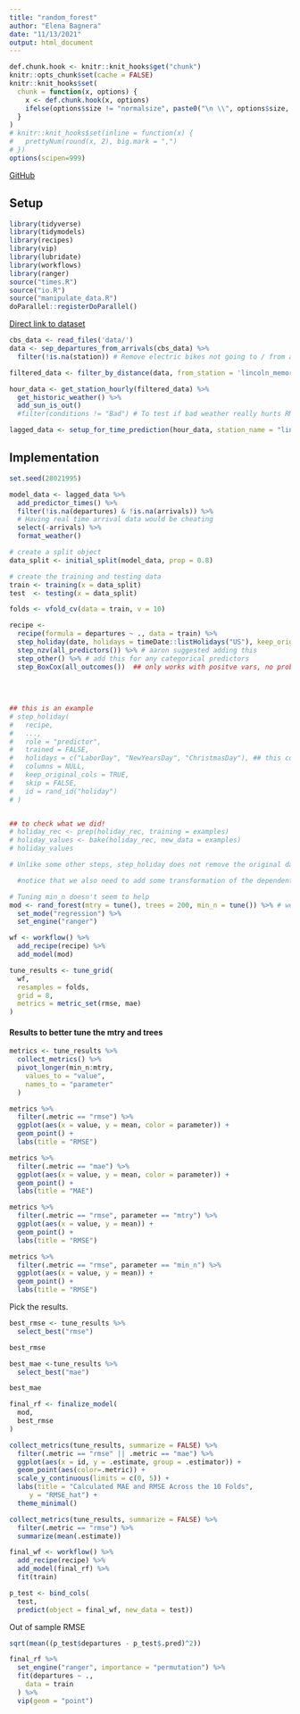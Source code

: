 ```yaml
---
title: "random_forest"
author: "Elena Bagnera"
date: "11/13/2021"
output: html_document
---
```


```r
def.chunk.hook <- knitr::knit_hooks$get("chunk")
knitr::opts_chunk$set(cache = FALSE)
knitr::knit_hooks$set(
  chunk = function(x, options) {
    x <- def.chunk.hook(x, options)
    ifelse(options$size != "normalsize", paste0("\n \\", options$size, "\n\n", x, "\n\n \\normalsize"), x)
  }
)
# knitr::knit_hooks$set(inline = function(x) {
#   prettyNum(round(x, 2), big.mark = ",")
# })
options(scipen=999)
```

\begin{center}
\Huge{PPOL 670 | Final Project}

\Huge{Random Forest}
\end{center}

\vspace{0.1in}

[GitHub](https://github.com/elenabagnera/CapitalBikesProject)

## Setup

```r
library(tidyverse)
library(tidymodels)
library(recipes)
library(vip)
library(lubridate)
library(workflows)
library(ranger)
source("times.R")
source("io.R")
source("manipulate_data.R")
doParallel::registerDoParallel()
```

[Direct link to dataset](https://s3.amazonaws.com/capitalbikeshare-data/202108-capitalbikeshare-tripdata.zip)

```r
  
cbs_data <- read_files('data/')
data <- sep_departures_from_arrivals(cbs_data) %>%
  filter(!is.na(station)) # Remove electric bikes not going to / from a station

filtered_data <- filter_by_distance(data, from_station = 'lincoln_memorial', distance_m = 1600)

hour_data <- get_station_hourly(filtered_data) %>%
  get_historic_weather() %>% 
  add_sun_is_out()
  #filter(conditions != "Bad") # To test if bad weather really hurts RMSE that much

lagged_data <- setup_for_time_prediction(hour_data, station_name = "lincoln_memorial")
```

## Implementation

```r

set.seed(28021995)

model_data <- lagged_data %>%
  add_predictor_times() %>%
  filter(!is.na(departures) & !is.na(arrivals)) %>%
  # Having real time arrival data would be cheating
  select(-arrivals) %>%
  format_weather()

# create a split object
data_split <- initial_split(model_data, prop = 0.8)

# create the training and testing data
train <- training(x = data_split)
test  <- testing(x = data_split)

folds <- vfold_cv(data = train, v = 10)

recipe <-
  recipe(formula = departures ~ ., data = train) %>%
  step_holiday(date, holidays = timeDate::listHolidays("US"), keep_original_cols = FALSE) %>% # aaron said we should put more weight on some holidays rather than other, for example 4th of july and inauguration day especially since we are looking at lincoln memorial
  step_nzv(all_predictors()) %>% # aaron suggested adding this
  step_other() %>% # add this for any categorical predictors
  step_BoxCox(all_outcomes())  ## only works with positve vars, no problem in our case
  
  
  
  
## this is an example
# step_holiday(
#   recipe,
#   ...,
#   role = "predictor",
#   trained = FALSE,
#   holidays = c("LaborDay", "NewYearsDay", "ChristmasDay"), ## this could be inserted instead of timeDate::listHolidays("US")
#   columns = NULL,
#   keep_original_cols = TRUE,
#   skip = FALSE,
#   id = rand_id("holiday")
# )


## to check what we did!
# holiday_rec <- prep(holiday_rec, training = examples)
# holiday_values <- bake(holiday_rec, new_data = examples)
# holiday_values

# Unlike some other steps, step_holiday does not remove the original date variables by default. Set keep_original_cols to FALSE to remove them.

  #notice that we also need to add some transformation of the dependent variable
```

```r
# Tuning min_n doesn't seem to help
mod <- rand_forest(mtry = tune(), trees = 200, min_n = tune()) %>% # we should have anywhere between 100 and 1000 trees
  set_mode("regression") %>%
  set_engine("ranger")

wf <- workflow() %>%
  add_recipe(recipe) %>%
  add_model(mod)

tune_results <- tune_grid(
  wf,
  resamples = folds,
  grid = 8,
  metrics = metric_set(rmse, mae)
)
```

#### Results to better tune the mtry and trees

```r
metrics <- tune_results %>%
  collect_metrics() %>%
  pivot_longer(min_n:mtry,
    values_to = "value",
    names_to = "parameter"
  )

metrics %>%
  filter(.metric == "rmse") %>%
  ggplot(aes(x = value, y = mean, color = parameter)) +
  geom_point() +
  labs(title = "RMSE")

metrics %>%
  filter(.metric == "mae") %>%
  ggplot(aes(x = value, y = mean, color = parameter)) +
  geom_point() +
  labs(title = "MAE")

metrics %>%
  filter(.metric == "rmse", parameter == "mtry") %>%
  ggplot(aes(x = value, y = mean)) +
  geom_point() +
  labs(title = "RMSE")

metrics %>%
  filter(.metric == "rmse", parameter == "min_n") %>%
  ggplot(aes(x = value, y = mean)) +
  geom_point() +
  labs(title = "RMSE")
```

Pick the results.

```r
best_rmse <- tune_results %>%
  select_best("rmse")

best_rmse

best_mae <-tune_results %>%
  select_best("mae")

best_mae

final_rf <- finalize_model(
  mod,
  best_rmse
)

collect_metrics(tune_results, summarize = FALSE) %>%
  filter(.metric == "rmse" || .metric == "mae") %>%
  ggplot(aes(x = id, y = .estimate, group = .estimator)) +
  geom_point(aes(color=.metric)) +
  scale_y_continuous(limits = c(0, 5)) +
  labs(title = "Calculated MAE and RMSE Across the 10 Folds",
     y = "RMSE_hat") +
  theme_minimal()

collect_metrics(tune_results, summarize = FALSE) %>%
  filter(.metric == "rmse") %>%
  summarize(mean(.estimate))
```

```r
final_wf <- workflow() %>%
  add_recipe(recipe) %>%
  add_model(final_rf) %>%
  fit(train)

p_test <- bind_cols(
  test,
  predict(object = final_wf, new_data = test))
```

Out of sample RMSE

```r
sqrt(mean((p_test$departures - p_test$.pred)^2))
```

```r
final_rf %>%
  set_engine("ranger", importance = "permutation") %>%
  fit(departures ~ .,
    data = train
  ) %>%
  vip(geom = "point")
```
